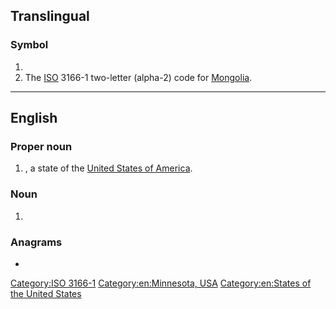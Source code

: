 {{also|mn|Mn|mN|.mn|m'n|m.n.}}
==Translingual==

===Symbol===
{{head|mul|symbol}}

# {{SI-unit-abb|mega|newton|[[force]]}}
# The [[ISO]] 3166-1 two-letter (alpha-2) code for [[Mongolia]].

[[Category:ISO 3166-1]]

----

==English==

===Proper noun===
{{head|en|proper noun}}

# {{abbreviation of|en|Minnesota|nodot=1}}, a state of the [[United States of America]].

===Noun===
{{en-noun}}

# {{lb|en|medicine}} {{abbreviation of|en|[[master]] of/in [[nursing]]}}

===Anagrams===
* {{anagrams|en|a=mn|N.M.|NM|Nm|n/m|nm}}

[[Category:en:Minnesota, USA]]
[[Category:en:States of the United States]]
